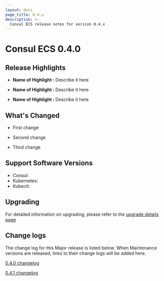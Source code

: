 ```yaml
---
layout: docs
page_title: 0.4.x
description: >-
  Consul ECS release notes for version 0.4.x
---
```


# Consul ECS 0.4.0

## Release Highlights

- **Name of Highlight :** Describe it here

- **Name of Highlight :** Describe it here

- **Name of Highlight :** Describe it here

## What's Changed

- First change

- Second change

- Third change

## Support Software Versions

- Consul:
- Kubernetes:
- Kubectl:

## Upgrading

<!--
Instructions for the upgrading process can go here. If standard upgrade instructions
already exist in the product docs, this section can just cover anything unique about
upgrading to this version and a link to the page where the standard instructions are.
An example is included bellow.
-->

For detailed information on upgrading, please refer to the [upgrade details page](/docs/upgrading/upgrade-specific#consul-1-11-0)

## Change logs

The change log for this Major release is listed below. When Maintenance versions
are released, links to their change logs will be added here.

[0.4.0 changelog](https://github.com/hashicorp/consul-ecs/releases/tag/v0.4.0)

[0.4.1 changelog](https://github.com/hashicorp/consul-ecs/releases/tag/v0.4.1)
